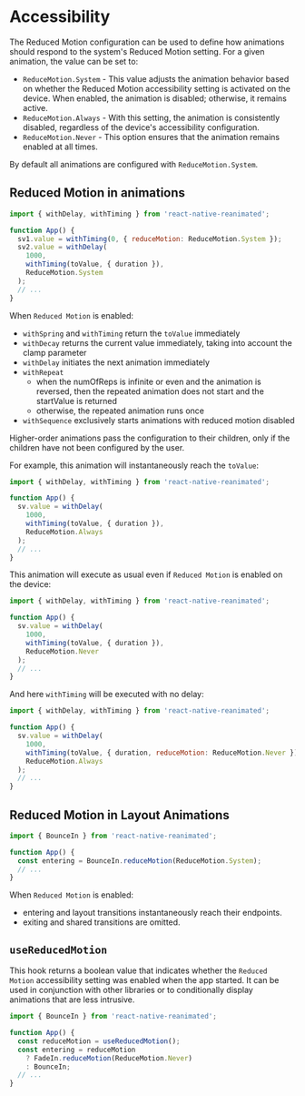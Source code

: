 # Accessibility

The Reduced Motion configuration can be used to define how animations should respond to the system's Reduced Motion setting.
For a given animation, the value can be set to:

- `ReduceMotion.System` - This value adjusts the animation behavior based on whether the Reduced Motion accessibility setting is activated on the device. When enabled, the animation is disabled; otherwise, it remains active.
- `ReduceMotion.Always` - With this setting, the animation is consistently disabled, regardless of the device's accessibility configuration.
- `ReduceMotion.Never` - This option ensures that the animation remains enabled at all times.

By default all animations are configured with `ReduceMotion.System`.

## Reduced Motion in animations

```javascript
import { withDelay, withTiming } from 'react-native-reanimated';

function App() {
  sv1.value = withTiming(0, { reduceMotion: ReduceMotion.System });
  sv2.value = withDelay(
    1000,
    withTiming(toValue, { duration }),
    ReduceMotion.System
  );
  // ...
}
```

When `Reduced Motion` is enabled:

- `withSpring` and `withTiming` return the `toValue` immediately
- `withDecay` returns the current value immediately, taking into account the clamp parameter
- `withDelay` initiates the next animation immediately
- `withRepeat`
  - when the numOfReps is infinite or even and the animation is reversed, then the repeated animation does not start and the startValue is returned
  - otherwise, the repeated animation runs once
- `withSequence` exclusively starts animations with reduced motion disabled

Higher-order animations pass the configuration to their children, only if the children have not been configured by the user.

For example, this animation will instantaneously reach the `toValue`:

```javascript
import { withDelay, withTiming } from 'react-native-reanimated';

function App() {
  sv.value = withDelay(
    1000,
    withTiming(toValue, { duration }),
    ReduceMotion.Always
  );
  // ...
}
```

This animation will execute as usual even if `Reduced Motion` is enabled on the device:

```javascript
import { withDelay, withTiming } from 'react-native-reanimated';

function App() {
  sv.value = withDelay(
    1000,
    withTiming(toValue, { duration }),
    ReduceMotion.Never
  );
  // ...
}
```

And here `withTiming` will be executed with no delay:

```javascript
import { withDelay, withTiming } from 'react-native-reanimated';

function App() {
  sv.value = withDelay(
    1000,
    withTiming(toValue, { duration, reduceMotion: ReduceMotion.Never }),
    ReduceMotion.Always
  );
  // ...
}
```

## Reduced Motion in Layout Animations

```javascript
import { BounceIn } from 'react-native-reanimated';

function App() {
  const entering = BounceIn.reduceMotion(ReduceMotion.System);
  // ...
}
```

When `Reduced Motion` is enabled:

- entering and layout transitions instantaneously reach their endpoints.
- exiting and shared transitions are omitted.

## `useReducedMotion`

This hook returns a boolean value that indicates whether the `Reduced Motion` accessibility setting was enabled when the app started.
It can be used in conjunction with other libraries or to conditionally display animations that are less intrusive.

```javascript
import { BounceIn } from 'react-native-reanimated';

function App() {
  const reduceMotion = useReducedMotion();
  const entering = reduceMotion
    ? FadeIn.reduceMotion(ReduceMotion.Never)
    : BounceIn;
  // ...
}
```
